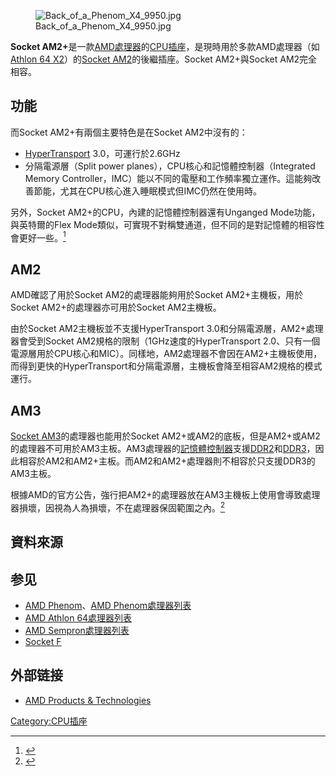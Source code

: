 {{Infobox CPU socket
|name = Socket AM2+
|image = [[File:Socket_am2_retention_module.jpg|240px]]
|formfactors = Ceramic Pin Grid Array (CPGA)<br /> Organic Pin Grid Array (OPGA)
|type = [[插针网格阵列|PGA]]-[[ZIF|ZIF]]
|contacts = 940
|protocol =
|fsb = 200MHz 系統時脈<br /> 2.6GHz [[HyperTransport_3.0|HyperTransport 3.0]]
|voltage =
|processors = [[Athlon_64|Athlon 64]]<br /> [[Athlon_64_X2|Athlon 64 X2]]<br /> [[Opteron|Opteron]]<br /> [[AMD_Phenom|Phenom]] 系列
}}
[[File:Back_of_a_Phenom_X4_9950.jpg|thumb]]

'''Socket AM2+'''是一款[[AMD|AMD]][[處理器|處理器]]的[[CPU插座|CPU插座]]，是現時用於多款AMD處理器（如[[Athlon_64_X2|Athlon 64 X2]]）的[[Socket_AM2|Socket AM2]]的後繼插座。Socket AM2+與Socket AM2完全相容。

==功能==
而Socket AM2+有兩個主要特色是在Socket AM2中沒有的：
* [[HyperTransport|HyperTransport]] 3.0，可運行於2.6GHz
* 分隔電源層（Split power planes），CPU核心和記憶體控制器（Integrated Memory Controller，IMC）能以不同的電壓和工作頻率獨立運作。這能夠改善節能，尤其在CPU核心進入睡眠模式但IMC仍然在使用時。

另外，Socket AM2+的CPU，內建的記憶體控制器還有Unganged Mode功能，與英特爾的Flex Mode類似，可實現不對稱雙通道，但不同的是對記憶體的相容性會更好一些。<ref name=pcpop.com1>{{cite web|title=免费提升性能！揭秘AMD/K10内存模式|url=http://www.pcpop.com/doc/0/338/338767_all.shtml|website=pcpop.com|accessdate=2015-11-17|archive-date=2015-11-18|archive-url=https://web.archive.org/web/20151118062834/http://www.pcpop.com/doc/0/338/338767_all.shtml|dead-url=no}}</ref>

==AM2==
AMD確認了用於Socket AM2的處理器能夠用於Socket AM2+主機板，用於Socket AM2+的處理器亦可用於Socket AM2主機板。

由於Socket AM2主機板並不支援HyperTransport 3.0和分隔電源層，AM2+處理器會受到Socket AM2規格的限制（1GHz速度的HyperTransport 2.0、只有一個電源層用於CPU核心和MIC）。同樣地，AM2處理器不會因在AM2+主機板使用，而得到更快的HyperTransport和分隔電源層，主機板會降至相容AM2規格的模式運行。

==AM3==
[[Socket_AM3|Socket AM3]]的處理器也能用於Socket AM2+或AM2的底板，但是AM2+或AM2的處理器不可用於AM3主板。AM3處理器的[[記憶體控制器|記憶體控制器]]支援[[DDR2|DDR2]]和[[DDR3|DDR3]]，因此相容於AM2和AM2+主板。而AM2和AM2+處理器則不相容於只支援DDR3的AM3主板。

根據AMD的官方公告，強行把AM2+的處理器放在AM3主機板上使用會導致處理器損壞，因視為人為損壞，不在處理器保固範圍之內。<ref>{{cite web|author1=[[AMD|AMD]]|title=Socket AM2+ Phenom II processors are not compatible with AM3 motherboards. Forced installation can cause damage not covered by AMD warranty|url=http://support.amd.com/us/kbarticles/Pages/CPU-6-socket-am2-plus-phenom-ii-compatibility-alert.aspx|website=amd.com|publisher=AMD|accessdate=2009-04-15|archive-date=2012-01-21|archive-url=https://web.archive.org/web/20120121172236/http://support.amd.com/us/kbarticles/Pages/CPU-6-socket-am2-plus-phenom-ii-compatibility-alert.aspx|dead-url=no}}</ref>

== 資料來源 ==
{{reflist}}

== 参见 ==
* [[AMD_Phenom|AMD Phenom]]、[[AMD_Phenom處理器列表|AMD Phenom處理器列表]]
* [[AMD_Athlon_64處理器列表|AMD Athlon 64處理器列表]]
* [[AMD_Sempron處理器列表|AMD Sempron處理器列表]]
* [[Socket_F|Socket F]]

== 外部链接 ==
* [http://www.amd.com/us-en/Processors/ProductInformation/0,,30_118,00.html AMD Products & Technologies]{{Wayback|url=http://www.amd.com/us-en/Processors/ProductInformation/0,,30_118,00.html |date=20080105080901 }}{{en}}

{{AMDsock}}

[[Category:CPU插座|Category:CPU插座]]